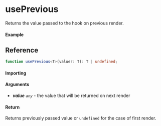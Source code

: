 
<Meta title="State/usePrevious" component={Example} />

# usePrevious

Returns the value passed to the hook on previous render.

#### Example

<Canvas>
  <Story story={Example} inline />
</Canvas>

## Reference

```ts
function usePrevious<T>(value?: T): T | undefined;
```

#### Importing

<ImportPath />

#### Arguments

- _**value**_ _`any`_ - the value that will be returned on next render

#### Return

Returns previously passed value or `undefined` for the case of first render.
